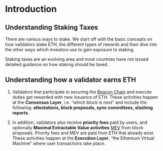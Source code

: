 # Introduction

## Understanding Staking Taxes

There are various ways to stake. We start off with the basic concepts on how validators stake ETH, the different types of rewards and then dive into the other ways which investors use to gain exposure to staking.

Staking taxes are an evolving area and most countries have not issued detailed guidance on how staking should be taxed.

## Understanding how a validator earns ETH

1. Validators that participate in securing the [Beacon Chain](https://docs.ethstaker.cc/ethstaker-knowledge-base/staking-glossary#beacon-chain) and execute duties get rewarded with new issuance of ETH. These activities happen at the **Consensus Layer**, i.e. “which block is next” and include the following: **attestations, block proposals, sync committees, slashing reports.**

2. In addition, validators also receive **priority fees** paid by users, and optionally **Maximal Extractable Value activities** [MEV](https://docs.ethstaker.cc/ethstaker-knowledge-base/staking-glossary#mev) from block proposals. Priority fees and MEV are paid from ETH that already exist. These activities happen at the **Execution Layer**, “the Ethereum Virtual Machine” where user transactions take place.
